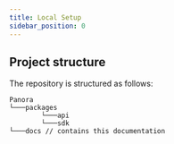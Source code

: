 ```yaml
---
title: Local Setup
sidebar_position: 0
---
```


## Project structure

The repository is structured as follows:

```
Panora
└───packages
        └───api
        └───sdk
└───docs // contains this documentation
```
